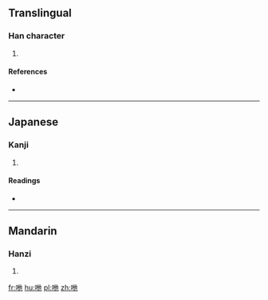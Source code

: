 ==Translingual==

===Han character===
{{Han char|rn=30|rad=口|as=05|sn=8|four=|canj=口人心木 (ROPD)|ids=⿰[[口]][[他]]}}

# {{defn|Han|sort=口05}}

====References====
* {{Han ref|kx=0184.060|dkj=03479|hdz=10604.080|uh=5483|ud=21635}}

----

==Japanese==

===Kanji===
{{ja-kanji|grade=|rs=口05}}

# {{defn|lang=ja|sort=口05}}

====Readings====
* {{ja-readings|on=[[た]] (ta)|kun=}}

----

==Mandarin==

===Hanzi===
{{cmn-hanzi|pin=[[tuō]] ([[tuo1]])|wg=t'o<sup>1</sup>}}

# {{defn|lang=cmn|sort=口05}}

[[fr:咃]]
[[hu:咃]]
[[pl:咃]]
[[zh:咃]]